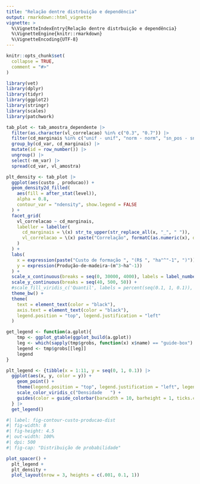 ```yaml
---
title: "Relação dentre distrbuição e dependência"
output: rmarkdown::html_vignette
vignette: >
  %\VignetteIndexEntry{Relação dentre distrbuição e dependência}
  %\VignetteEngine{knitr::rmarkdown}
  %\VignetteEncoding{UTF-8}
---
```


```r
knitr::opts_chunk$set(
  collapse = TRUE,
  comment = "#>"
)
```

```r
library(vet)
library(dplyr)
library(tidyr)
library(ggplot2)
library(stringr)
library(scales)
library(patchwork)
```

```r
tab_plot <- tab_amostra_dependente |> 
  filter(as.character(vl_correlacao) %in% c("0.3", "0.7")) |> 
  filter(cd_marginais %in% c("unif - unif", "norm - norm", "sn_pos - sn_pos", "sn_neg - sn_neg")) |> 
  group_by(cd_var, cd_marginais) |>
  mutate(id = row_number()) |>
  ungroup() |>
  select(-nm_var) |>
  spread(cd_var, vl_amostra) 

plt_density <- tab_plot |> 
  ggplot(aes(custo , producao)) +
  geom_density2d_filled(
    aes(fill = after_stat(level)),
    alpha = 0.8,
    contour_var = "ndensity", show.legend = FALSE
  ) +
  facet_grid(
    vl_correlacao ~ cd_marginais,
    labeller = labeller(
      cd_marginais = \(x) str_to_upper(str_replace_all(x, "_", " ")),
      vl_correlacao = \(x) paste("Correlação", formatC(as.numeric(x), decimal.mark = ","))
    )
  ) +
  labs(
    x = expression(paste("Custo de formação ", "(R$ ", "ha"^"-1", ")")),
    y = expression(Produção~de~madeira~(m^3~ha^-1))
  ) +
  scale_x_continuous(breaks = seq(0, 30000, 4000), labels = label_number_auto()) +
  scale_y_continuous(breaks = seq(40, 500, 50)) +
  #scale_fill_viridis_c('Quantil', labels = percent(seq(0.1, 1, 0.1)), guide = guide_colourbar()) +
  theme_bw() +
  theme(
    text = element_text(color = "black"),
    axis.text = element_text(color = "black"),
    legend.position = "top", legend.justification = "left"
  )
```

```r
get_legend <- function(a.gplot){ 
    tmp <- ggplot_gtable(ggplot_build(a.gplot)) 
    leg <- which(sapply(tmp$grobs, function(x) x$name) == "guide-box") 
    legend <- tmp$grobs[[leg]] 
    legend
} 

plt_legend <- {tibble(x = 1:11, y = seq(0, 1, 0.1)) |> 
  ggplot(aes(x, y, color = y)) + 
    geom_point() +
    theme(legend.position = "top", legend.justification = "left", legend.margin=margin(l = 1.65, unit='cm') ) +
    scale_color_viridis_c("Densidade   ") +
    guides(color = guide_colorbar(barwidth = 10, barheight = 1, ticks.colour = "black"))
  } |> 
  get_legend()
```


```r
#| label: fig-contour-custo-producao-dist
#| fig-width: 8
#| fig-height: 4.5
#| out-width: 100%
#| dpi: 500
#| fig-cap: "Distribuição de probabilidade"

plot_spacer() +
  plt_legend +
  plt_density +
  plot_layout(nrow = 3, heights = c(.001, 0.1, 1))
```



